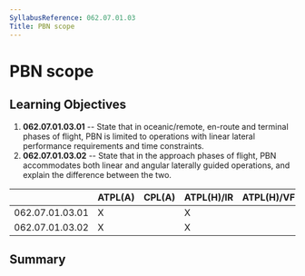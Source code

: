 ```yaml
---
SyllabusReference: 062.07.01.03
Title: PBN scope
---
```


# PBN scope

## Learning Objectives

1.  **062.07.01.03.01** -- State that in oceanic/remote, en-route and terminal
    phases of flight, PBN is limited to operations with linear lateral
    performance requirements and time constraints.
2.  **062.07.01.03.02** -- State that in the approach phases of flight, PBN
    accommodates both linear and angular laterally guided operations, and explain
    the difference between the two.

|                 | ATPL(A) | CPL(A) | ATPL(H)/IR | ATPL(H)/VFR | CPL(H) | IR  | CBIR(A) |
| --------------- | ------- | ------ | ---------- | ----------- | ------ | --- | ------- |
| 062.07.01.03.01 | X       |        | X          |             |        | X   |         |
| 062.07.01.03.02 | X       |        | X          |             |        | X   |         |

## Summary
